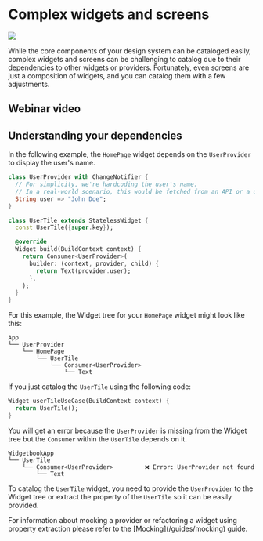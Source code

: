 # Complex widgets and screens

<Image src="/assets/screenshots/widgetbook.png" zoom />

While the core components of your design system can be cataloged easily, complex widgets and screens can be challenging to catalog due to their dependencies to other widgets or providers. 
Fortunately, even screens are just a composition of widgets, and you can catalog them with a few adjustments.

## Webinar video

<YouTube id="ytu7ADEsukE" />

## Understanding your dependencies

In the following example, the `HomePage` widget depends on the `UserProvider` to display the user's name.

```dart
class UserProvider with ChangeNotifier {
  // For simplicity, we're hardcoding the user's name.
  // In a real-world scenario, this would be fetched from an API or a database.
  String user => "John Doe";
}
```

```dart
class UserTile extends StatelessWidget {
  const UserTile({super.key});

  @override
  Widget build(BuildContext context) {
    return Consumer<UserProvider>(
      builder: (context, provider, child) {
        return Text(provider.user);
      },
    );
  }
}
```

For this example, the Widget tree for your `HomePage` widget might look like this:

```tree
App
└── UserProvider
    └── HomePage
        └── UserTile
            └── Consumer<UserProvider>
                └── Text
```

If you just catalog the `UserTile` using the following code:

```dart
Widget userTileUseCase(BuildContext context) {
  return UserTile();
}
```

You will get an error because the `UserProvider` is missing from the Widget tree but the `Consumer` within the `UserTile` depends on it. 

```tree
WidgetbookApp
└── UserTile
    └── Consumer<UserProvider>         ❌ Error: UserProvider not found
        └── Text
```

To catalog the `UserTile` widget, you need to provide the `UserProvider` to the Widget tree or extract the property of the `UserTile` so it can be easily provided.

<Info>
  For information about mocking a provider or refactoring a widget using property extraction please refer to the [Mocking](/guides/mocking) guide.
</Info>